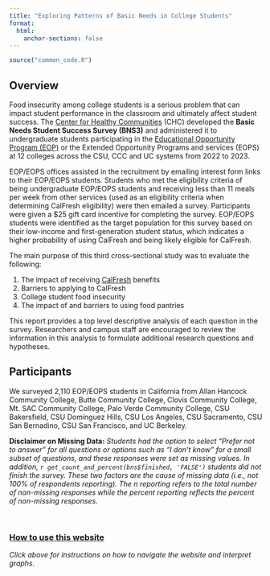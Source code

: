 ```yaml
---
title: "Exploring Patterns of Basic Needs in College Students"
format:
  html:
    anchor-sections: false
---
```


```r
source("common_code.R")
```

## Overview

Food insecurity among college students is a serious problem that can impact student performance in the classroom and ultimately affect student success. The [Center for Healthy Communities](https://www.csuchico.edu/chc/) (CHC) developed the **Basic Needs Student Success Survey (BNS3)** and administered it to undergraduate students participating in the [Educational Opportunity Program (EOP)](https://www2.calstate.edu/attend/student-services/eop) or the Extended Opportunity Programs and services (EOPS) at 12 colleges across the CSU, CCC and UC systems from 2022 to 2023.

EOP/EOPS offices assisted in the recruitment by emailing interest form links to their EOP/EOPS students. Students who met the eligibility criteria of being undergraduate EOP/EOPS students and receiving less than 11 meals per week from other services (used as an eligibility criteria when determining CalFresh eligibility) were then emailed a survey. Participants were given a \$25 gift card incentive for completing the survey. EOP/EOPS students were identified as the target population for this survey based on their low-income and first-generation student status, which indicates a higher probability of using CalFresh and being likely eligible for CalFresh.

The main purpose of this third cross-sectional study was to evaluate the following:

1.  The impact of receiving [CalFresh](https://www.csuchico.edu/calfresh/index.shtml) benefits
2. Barriers to applying to CalFresh
3. College student food insecurity
4. The impact of and barriers to using food pantries

This report provides a top level descriptive analysis of each question in the survey. Researchers and campus staff are encouraged to review the information in this analysis to formulate additional research questions and hypotheses.

## Participants

We surveyed 2,110 EOP/EOPS students in California from Allan Hancock Community College, Butte Community College, Clovis Community College, Mt. SAC Community College, Palo Verde Community College, CSU Bakersfield, CSU Dominguez Hills, CSU Los Angeles, CSU Sacramento, CSU San Bernadino, CSU San Francisco, and UC Berkeley.

**Disclaimer on Missing Data:** *Students had the option to select "Prefer not to answer" for all questions or options such as "I don't know" for a small subset of questions, and these responses were set as missing values. In addition, `r get_count_and_percent(bns$finished, 'FALSE')` students did not finish the survey. These two factors are the cause of missing data (i.e., not 100% of respondents reporting). The n reporting refers to the total number of non-missing responses while the percent reporting reflects the percent of non-missing responses.*

<br />

### [How to use this website](Instructions.html)

*Click above for instructions on how to navigate the website and interpret graphs.*
